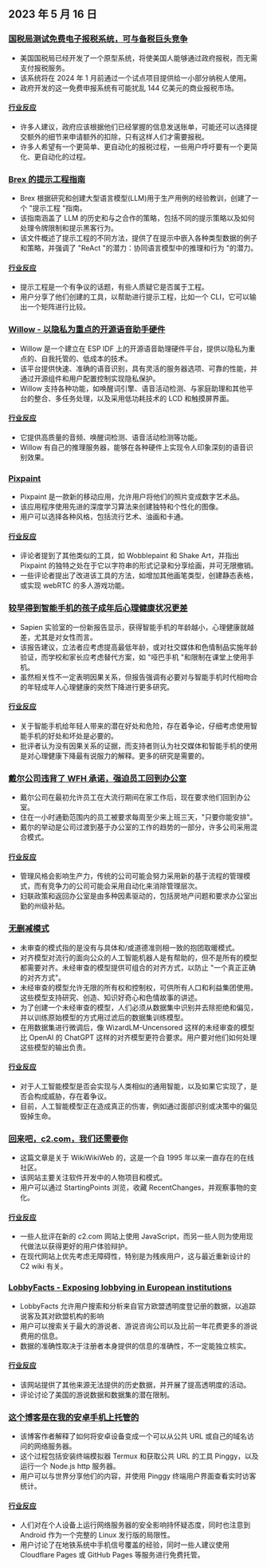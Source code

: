 

<CallToAction />

<Steps>

## 2023 年 5 月 16 日

### [国税局测试免费电子报税系统，可与备税巨头竞争](https://www.washingtonpost.com/business/2023/05/15/irs-free-file/)

- 美国国税局已经开发了一个原型系统，将使美国人能够通过政府报税，而无需支付报税服务。
- 该系统将在 2024 年 1 月前通过一个试点项目提供给一小部分纳税人使用。
- 政府开发的这一免费申报系统有可能扰乱 144 亿美元的商业报税市场。

#### [行业反应](http://news.ycombinator.com/item?id=35950836)

- 许多人建议，政府应该根据他们已经掌握的信息发送账单，可能还可以选择提交额外的细节来申请额外的扣除，只有这样人们才需要报税。
- 许多人希望有一个更简单、更自动化的报税过程，一些用户呼吁要有一个更简化、更自动化的过程。

### [Brex 的提示工程指南](https://github.com/brexhq/prompt-engineering)

- Brex 根据研究和创建大型语言模型(LLM)用于生产用例的经验教训，创建了一个 "提示工程 "指南。
- 该指南涵盖了 LLM 的历史和与之合作的策略，包括不同的提示策略以及如何处理令牌限制和提示黑客行为。
- 该文件概述了提示工程的不同方法，提供了在提示中嵌入各种类型数据的例子和策略，并强调了 "ReAct "的潜力：协同语言模型中的推理和行为 "的潜力。

#### [行业反应](http://news.ycombinator.com/item?id=35942583)

- 提示工程是一个有争议的话题，有些人质疑它是否属于工程。
- 用户分享了他们创建的工具，以帮助进行提示工程，比如一个 CLI，它可以输出一个矩阵进行比较。

### [Willow - 以隐私为重点的开源语音助手硬件](https://github.com/toverainc/willow)

- Willow 是一个建立在 ESP IDF 上的开源语音助理硬件平台，提供以隐私为重点的、自我托管的、低成本的技术。
- 该平台提供快速、准确的语音识别，具有灵活的服务器选项、可靠的性能，并通过开源组件和用户配置控制实现隐私保护。
- Willow 支持各种功能，如唤醒词引擎、语音活动检测、与家庭助理和其他平台的整合、多任务处理，以及采用低功耗技术的 LCD 和触摸屏界面。

#### [行业反应](http://news.ycombinator.com/item?id=35948462)

- 它提供高质量的音频、唤醒词检测、语音活动检测等功能。
- Willow 有自己的推理服务器，能够在各种硬件上实现令人印象深刻的语音识别效果。

### [Pixpaint](https://warms.maxbittker.repl.co/)

- Pixpaint 是一款新的移动应用，允许用户将他们的照片变成数字艺术品。
- 该应用程序使用先进的深度学习算法来创建独特和个性化的图像。
- 用户可以选择各种风格，包括流行艺术、油画和卡通。

#### [行业反应](http://news.ycombinator.com/item?id=35944159)

- 评论者提到了其他类似的工具，如 Wobblepaint 和 Shake Art，并指出 Pixpaint 的独特之处在于它以字符串的形式记录和分享绘画，并可无限撤销。
- 一些评论者提出了改进该工具的方法，如增加其他画笔类型，创建静态表格，或实现 webRTC 的多人游戏功能。

### [较早得到智能手机的孩子成年后心理健康状况更差](https://jonathanhaidt.substack.com/p/sapien-smartphone-report)

- Sapien 实验室的一份新报告显示，获得智能手机的年龄越小，心理健康就越差，尤其是对女性而言。
- 该报告建议，立法者应考虑提高最低年龄，或对社交媒体和色情制品实施年龄验证，而学校和家长应考虑替代方案，如 "哑巴手机 "和限制在课堂上使用手机。
- 虽然相关性不一定表明因果关系，但报告强调有必要对与智能手机时代相吻合的年轻成年人心理健康的突然下降进行更多研究。

#### [行业反应](http://news.ycombinator.com/item?id=35948332)

- 关于智能手机给年轻人带来的潜在好处和危险，存在着争论，仔细考虑使用智能手机的好处和坏处是必要的。
- 批评者认为没有因果关系的证据，而支持者则认为社交媒体和智能手机的使用是对心理健康下降最有说服力的解释。更多的研究是需要的。

### [戴尔公司违背了 WFH 承诺，强迫员工回到办公室](https://www.techradar.com/news/dell-goes-back-on-wfh-pledge-forces-employees-to-come-back-to-the-office)

- 戴尔公司在最初允许员工在大流行期间在家工作后，现在要求他们回到办公室。
- 住在一小时通勤范围内的员工被要求每周至少来上班三天，"只要你能安排"。
- 戴尔的举动是公司过渡到基于办公室的工作的趋势的一部分，许多公司采用混合模式。

#### [行业反应](http://news.ycombinator.com/item?id=35944295)

- 管理风格会影响生产力，传统的公司可能会努力采用新的基于流程的管理模式，而有竞争力的公司可能会采用自动化来消除管理层次。
- 妇联政策和返回办公室是由多种因素驱动的，包括房地产问题和要求办公室出勤的州级补贴。

### [无删减模式](https://erichartford.com/uncensored-models)

- 未审查的模式指的是没有与具体和/或道德准则相一致的抱团取暖模式。
- 对齐模型对流行的面向公众的人工智能机器人是有帮助的，但不是所有的模型都需要对齐。未经审查的模型提供可组合的对齐方式，以防止 "一个真正正确的对齐方式"。
- 未经审查的模型允许无限的所有权和控制权，可供所有人口和利益集团使用。这些模型支持研究、创造、知识好奇心和色情故事的讲述。
- 为了创建一个未经审查的模型，人们必须从数据集中识别并去除拒绝和偏见，并以训练原始模型的方式用过滤后的数据集训练模型。
- 在用数据集进行微调后，像 WizardLM-Uncensored 这样的未经审查的模型比 OpenAI 的 ChatGPT 这样的对齐模型更符合要求。用户要对他们如何处理这些模型的输出负责。

#### [行业反应](http://news.ycombinator.com/item?id=35946060)

- 对于人工智能模型是否会实现与人类相似的通用智能，以及如果它实现了，是否会构成威胁，存在着争议。
- 目前，人工智能模型正在造成真正的伤害，例如通过面部识别或决策中的偏见毁掉生命。

### [回来吧，c2.com，我们还需要你](http://wiki.c2.com)

- 这篇文章是关于 WikiWikiWeb 的，这是一个自 1995 年以来一直存在的在线社区。
- 该网站主要关注软件开发中的人物项目和模式。
- 用户可以通过 StartingPoints 浏览，收藏 RecentChanges，并观察事物的变化。

#### [行业反应](http://news.ycombinator.com/item?id=35948268)

- 一些人批评在新的 c2.com 网站上使用 JavaScript，而另一些人则为使用现代做法以获得更好的用户体验辩护。
- 在现代网站上优先考虑无障碍性，特别是为残疾用户，这与最近重新设计的 C2 wiki 有关。

### [LobbyFacts - Exposing lobbying in European institutions](https://www.lobbyfacts.eu/)

- LobbyFacts 允许用户搜索和分析来自官方欧盟透明度登记册的数据，以追踪说客及其对欧盟机构的影响
- 用户可以搜索关于最大的游说者、游说咨询公司以及比前一年花费更多的游说费用的信息。
- 数据的准确性取决于注册者本身提供的信息的准确性，不一定能独立核实。

#### [行业反应](http://news.ycombinator.com/item?id=35949317)

- 该网站提供了其他来源无法提供的历史数据，并开展了提高透明度的活动。
- 评论讨论了美国的游说数据和数据集的潜在限制。

### [这个博客是在我的安卓手机上托管的](https://androidblog.a.pinggy.io/)

- 该博客作者解释了如何将安卓设备变成一个可以从公共 URL 或自己的域名访问的网络服务器。
- 这个过程包括安装终端模拟器 Termux 和获取公共 URL 的工具 Pinggy，以及运行一个 Node.js http 服务器。
- 用户可以与世界分享他们的内容，并使用 Pinggy 终端用户界面查看实时访客统计。

#### [行业反应](http://news.ycombinator.com/item?id=35944315)

- 人们对在个人设备上运行网络服务器的安全影响持怀疑态度，同时也注意到 Android 作为一个完整的 Linux 发行版的局限性。
- 用户讨论了在地铁系统中手机信号覆盖的经验，同时一些人建议使用 Cloudflare Pages 或 GitHub Pages 等服务进行免费托管。

</Steps>
